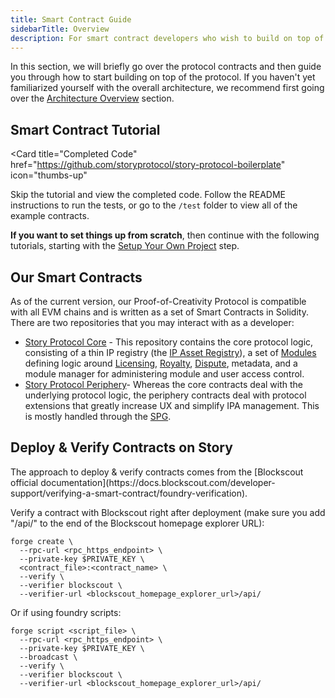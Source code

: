```yaml
---
title: Smart Contract Guide
sidebarTitle: Overview
description: For smart contract developers who wish to build on top of Story directly.
---
```


In this section, we will briefly go over the protocol contracts and then guide you through how to start building on top of the protocol. If you haven't yet familiarized yourself with the overall architecture, we recommend first going over the [Architecture Overview](/concepts/overview) section.

## Smart Contract Tutorial

<Card
  title="Completed Code"
  href="https://github.com/storyprotocol/story-protocol-boilerplate"
  icon="thumbs-up"
>
  Skip the tutorial and view the completed code. Follow the README instructions
  to run the tests, or go to the `/test` folder to view all of the example
  contracts.
</Card>

**If you want to set things up from scratch**, then continue with the following tutorials, starting with the [Setup Your Own Project](/developers/smart-contracts-guide/setup) step.

## Our Smart Contracts

As of the current version, our Proof-of-Creativity Protocol is compatible with all EVM chains and is written as a set of Smart Contracts in Solidity. There are two repositories that you may interact with as a developer:

- [Story Protocol Core](https://github.com/storyprotocol/protocol-core-v1) - This repository contains the core protocol logic, consisting of a thin IP registry (the [IP Asset Registry](/concepts/registry/ip-asset-registry)), a set of [Modules](/concepts/modules/overview) defining logic around [Licensing](/concepts/licensing-module/overview), [Royalty](/concepts/royalty-module/overview), [Dispute](/concepts/dispute-module/overview), metadata, and a module manager for administering module and user access control.
- [Story Protocol Periphery](https://github.com/storyprotocol/protocol-periphery-v1)- Whereas the core contracts deal with the underlying protocol logic, the periphery contracts deal with protocol extensions that greatly increase UX and simplify IPA management. This is mostly handled through the [SPG](/concepts/spg/overview).

## Deploy & Verify Contracts on Story

<Note>
  The approach to deploy & verify contracts comes from the [Blockscout official
  documentation](https://docs.blockscout.com/developer-support/verifying-a-smart-contract/foundry-verification).
</Note>

Verify a contract with Blockscout right after deployment (make sure you add "/api/" to the end of the Blockscout homepage explorer URL):

```shell
forge create \
  --rpc-url <rpc_https_endpoint> \
  --private-key $PRIVATE_KEY \
  <contract_file>:<contract_name> \
  --verify \
  --verifier blockscout \
  --verifier-url <blockscout_homepage_explorer_url>/api/
```

Or if using foundry scripts:

```shell
forge script <script_file> \
  --rpc-url <rpc_https_endpoint> \
  --private-key $PRIVATE_KEY \
  --broadcast \
  --verify \
  --verifier blockscout \
  --verifier-url <blockscout_homepage_explorer_url>/api/
```
